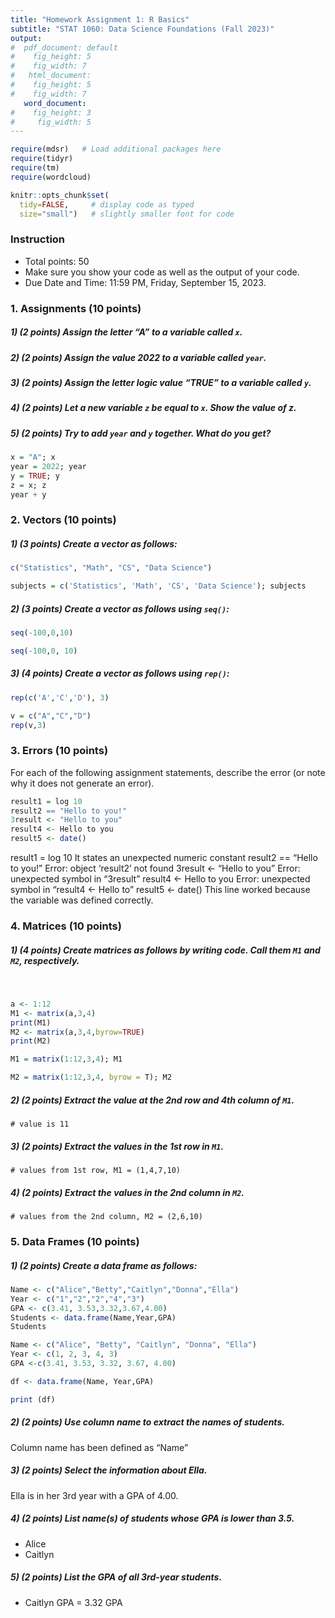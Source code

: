```yaml
---
title: "Homework Assignment 1: R Basics" 
subtitle: "STAT 1060: Data Science Foundations (Fall 2023)"
output:
#  pdf_document: default
#    fig_height: 5
#    fig_width: 7
#   html_document:
#    fig_height: 5
#    fig_width: 7
   word_document:
#    fig_height: 3
#     fig_width: 5
---
```


```r
require(mdsr)   # Load additional packages here 
require(tidyr)
require(tm)
require(wordcloud)

knitr::opts_chunk$set(
  tidy=FALSE,     # display code as typed
  size="small")   # slightly smaller font for code
```


### Instruction

* Total points: 50
* Make sure you show your code as well as the output of your code.
* Due Date and Time: 11:59 PM, Friday, September 15, 2023.

### 1. Assignments (10 points) 
##### 1) (2 points) Assign the letter "A" to a variable called `x`.
##### 2) (2 points) Assign the value 2022 to a variable called `year`.
##### 3) (2 points) Assign the letter logic value "TRUE" to a variable called `y`.
##### 4) (2 points) Let a new variable `z` be equal to `x`. Show the value of z.
##### 5) (2 points) Try to add `year` and `y` together. What do you get?


``` r
x = "A"; x
year = 2022; year
y = TRUE; y
z = x; z
year + y 
```

### 2. Vectors (10 points)
##### 1) (3 points) Create a vector as follows:
```r
c("Statistics", "Math", "CS", "Data Science")

```


```r
subjects = c('Statistics', 'Math', 'CS', 'Data Science'); subjects
```



##### 2) (3 points) Create a vector as follows using `seq()`:
```r
seq(-100,0,10)
```
```r
seq(-100,0, 10)
```
##### 3) (4 points) Create a vector as follows using `rep()`:
```r
rep(c('A','C','D'), 3)
```
```r
v = c("A","C","D")
rep(v,3) 
```

### 3. Errors (10 points)
For each of the following assignment statements, describe the error (or note why it does not generate an error).

```r
result1 = log 10
result2 == "Hello to you!"
3result <- "Hello to you"
result4 <- Hello to you
result5 <- date()
```
result1 = log 10
  It states an unexpected numeric constant 
result2 == "Hello to you!"
  Error: object 'result2' not found
3result <- "Hello to you"
  Error: unexpected symbol in "3result"
result4 <- Hello to you 
  Error: unexpected symbol in "result4 <- Hello to"
result5 <- date()
  This line worked because the variable was defined correctly. 

### 4. Matrices (10 points)
##### 1) (4 points) Create matrices as follows by writing code. Call them `M1` and `M2`, respectively. 
\ \  
```r
a <- 1:12
M1 <- matrix(a,3,4)
print(M1)
M2 <- matrix(a,3,4,byrow=TRUE)
print(M2)
```

```r
M1 = matrix(1:12,3,4); M1

M2 = matrix(1:12,3,4, byrow = T); M2
```

##### 2) (2 points) Extract the value at the 2nd row and 4th column of `M1`.

    # value is 11

##### 3) (2 points) Extract the values in the 1st row in `M1`. 

    # values from 1st row, M1 = (1,4,7,10)

##### 4) (2 points) Extract the values in the 2nd column in `M2`.

    # values from the 2nd column, M2 = (2,6,10)

### 5. Data Frames (10 points)
##### 1) (2 points) Create a data frame as follows:
```r
Name <- c("Alice","Betty","Caitlyn","Donna","Ella")
Year <- c("1","2","2","4","3")
GPA <- c(3.41, 3.53,3.32,3.67,4.00)
Students <- data.frame(Name,Year,GPA)
Students
```

```r
Name <- c("Alice", "Betty", "Caitlyn", "Donna", "Ella")
Year <- c(1, 2, 3, 4, 3)
GPA <-c(3.41, 3.53, 3.32, 3.67, 4.00)

df <- data.frame(Name, Year,GPA)

print (df)

```

##### 2) (2 points) Use column name to extract the names of students. 

Column name has been defined as "Name"

##### 3) (2 points) Select the information about Ella.

 Ella is in her 3rd year with a GPA of 4.00.

##### 4) (2 points) List name(s) of students whose GPA is lower than 3.5.

* Alice
* Caitlyn

##### 5) (2 points) List the GPA of all 3rd-year students.

* Caitlyn 
  GPA = 3.32 GPA





